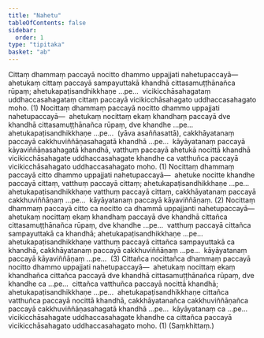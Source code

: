 ```yaml
---
title: "Nahetu"
tableOfContents: false
sidebar:
  order: 1
type: "tipitaka"
basket: "ab"
---
```



<DynamicBreadcrumb />

<Division number="64">

<Paragraph number="2466">
Cittaṃ dhammaṃ paccayā nocitto dhammo uppajjati nahetupaccayā—  ahetukaṃ cittaṃ paccayā sampayuttakā khandhā cittasamuṭṭhānañca rūpaṃ; ahetukapaṭisandhikkhaṇe …pe…  vicikicchāsahagataṃ uddhaccasahagataṃ cittaṃ paccayā vicikicchāsahagato uddhaccasahagato moho. (1)
</Paragraph>

</Division>
<Division number="65">

<Paragraph number="2467">
Nocittaṃ dhammaṃ paccayā nocitto dhammo uppajjati nahetupaccayā—  ahetukaṃ nocittaṃ ekaṃ khandhaṃ paccayā dve khandhā cittasamuṭṭhānañca rūpaṃ, dve khandhe …pe…  ahetukapaṭisandhikkhaṇe …pe…  (yāva asaññasattā), cakkhāyatanaṃ paccayā cakkhuviññāṇasahagatā khandhā …pe…  kāyāyatanaṃ paccayā kāyaviññāṇasahagatā khandhā, vatthuṃ paccayā ahetukā nocittā khandhā vicikicchāsahagate uddhaccasahagate khandhe ca vatthuñca paccayā vicikicchāsahagato uddhaccasahagato moho. (1)
</Paragraph>

<Paragraph number="2468">
Nocittaṃ dhammaṃ paccayā citto dhammo uppajjati nahetupaccayā—  ahetuke nocitte khandhe paccayā cittaṃ, vatthuṃ paccayā cittaṃ; ahetukapaṭisandhikkhaṇe …pe…  ahetukapaṭisandhikkhaṇe vatthuṃ paccayā cittaṃ, cakkhāyatanaṃ paccayā cakkhuviññāṇaṃ …pe…  kāyāyatanaṃ paccayā kāyaviññāṇaṃ. (2)
</Paragraph>

<Paragraph number="2469">
Nocittaṃ dhammaṃ paccayā citto ca nocitto ca dhammā uppajjanti nahetupaccayā—  ahetukaṃ nocittaṃ ekaṃ khandhaṃ paccayā dve khandhā cittañca cittasamuṭṭhānañca rūpaṃ, dve khandhe …pe…  vatthuṃ paccayā cittañca sampayuttakā ca khandhā; ahetukapaṭisandhikkhaṇe …pe…  ahetukapaṭisandhikkhaṇe vatthuṃ paccayā cittañca sampayuttakā ca khandhā, cakkhāyatanaṃ paccayā cakkhuviññāṇaṃ …pe…  kāyāyatanaṃ paccayā kāyaviññāṇaṃ …pe…  (3)
</Paragraph>

<Paragraph number="2470">
Cittañca nocittañca dhammaṃ paccayā nocitto dhammo uppajjati nahetupaccayā—  ahetukaṃ nocittaṃ ekaṃ khandhañca cittañca paccayā dve khandhā cittasamuṭṭhānañca rūpaṃ, dve khandhe ca …pe…  cittañca vatthuñca paccayā nocittā khandhā; ahetukapaṭisandhikkhaṇe …pe…  ahetukapaṭisandhikkhaṇe cittañca vatthuñca paccayā nocittā khandhā, cakkhāyatanañca cakkhuviññāṇañca paccayā cakkhuviññāṇasahagatā khandhā …pe…  kāyāyatanaṃ ca …pe…  vicikicchāsahagate uddhaccasahagate khandhe ca cittañca paccayā vicikicchāsahagato uddhaccasahagato moho. (1) (Saṃkhittaṃ.)
</Paragraph>
</Division>